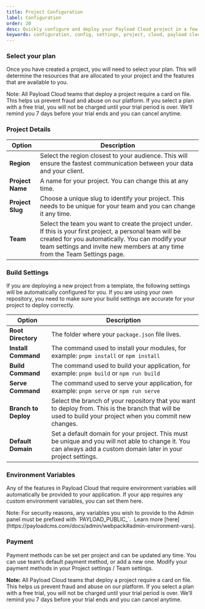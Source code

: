 ```yaml
---
title: Project Configuration
label: Configuration
order: 20
desc: Quickly configure and deploy your Payload Cloud project in a few simple steps.
keywords: configuration, config, settings, project, cloud, payload cloud, deploy, deployment
---
```


### Select your plan

Once you have created a project, you will need to select your plan. This will determine the resources that are allocated to your project and the features that are available to you.

<Banner type="success">
  Note: All Payload Cloud teams that deploy a project require a card on file.
  This helps us prevent fraud and abuse on our platform. If you select a plan
  with a free trial, you will not be charged until your trial period is over.
  We’ll remind you 7 days before your trial ends and you can cancel anytime.
</Banner>

### Project Details

| Option           | Description                                                                                                                                                                                                                                   |
| ---------------- | --------------------------------------------------------------------------------------------------------------------------------------------------------------------------------------------------------------------------------------------- |
| **Region**       | Select the region closest to your audience. This will ensure the fastest communication between your data and your client.                                                                                                                     |
| **Project Name** | A name for your project. You can change this at any time.                                                                                                                                                                                     |
| **Project Slug** | Choose a unique slug to identify your project. This needs to be unique for your team and you can change it any time.                                                                                                                          |
| **Team**         | Select the team you want to create the project under. If this is your first project, a personal team will be created for you automatically. You can modify your team settings and invite new members at any time from the Team Settings page. |

### Build Settings

If you are deploying a new project from a template, the following settings will be automatically configured for you. If you are using your own repository, you need to make sure your build settings are accurate for your project to deploy correctly.

| Option               | Description                                                                                                                                                       |
| -------------------- | ----------------------------------------------------------------------------------------------------------------------------------------------------------------- |
| **Root Directory**   | The folder where your `package.json` file lives.                                                                                                                  |
| **Install Command**  | The command used to install your modules, for example: `pnpm install` or `npm install`                                                                            |
| **Build Command**    | The command used to build your application, for example: `pnpm build` or `npm run build`                                                                          |
| **Serve Command**    | The command used to serve your application, for example: `pnpm serve` or `npm run serve`                                                                          |
| **Branch to Deploy** | Select the branch of your repository that you want to deploy from. This is the branch that will be used to build your project when you commit new changes.        |
| **Default Domain**   | Set a default domain for your project. This must be unique and you will not able to change it. You can always add a custom domain later in your project settings. |

### Environment Variables

Any of the features in Payload Cloud that require environment variables will automatically be provided to your application. If your app requires any custom environment variables, you can set them here.

<Banner type="warning">
  Note: For security reasons, any variables you wish to provide to the Admin
  panel must be prefixed with `PAYLOAD_PUBLIC_`.  Learn more
  [here](https://payloadcms.com/docs/admin/webpack#admin-environment-vars).
</Banner>

### Payment

Payment methods can be set per project and can be updated any time. You can use team’s default payment method, or add a new one. Modify your payment methods in your Project settings / Team settings.

<Banner type="success">
  <strong>Note:</strong> All Payload Cloud teams that deploy a project require a
  card on file. This helps us prevent fraud and abuse on our platform. If you
  select a plan with a free trial, you will not be charged until your trial
  period is over. We’ll remind you 7 days before your trial ends and you can
  cancel anytime.
</Banner>
